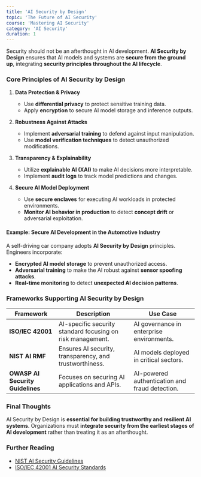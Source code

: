 ```yaml
---
title: 'AI Security by Design'
topic: 'The Future of AI Security'
course: 'Mastering AI Security'
category: 'AI Security'
duration: 1
---
```


Security should not be an afterthought in AI development. **AI Security by Design** ensures that AI models and systems are **secure from the ground up**, integrating **security principles throughout the AI lifecycle**.

### Core Principles of AI Security by Design

1. **Data Protection & Privacy**

   - Use **differential privacy** to protect sensitive training data.
   - Apply **encryption** to secure AI model storage and inference outputs.

2. **Robustness Against Attacks**

   - Implement **adversarial training** to defend against input manipulation.
   - Use **model verification techniques** to detect unauthorized modifications.

3. **Transparency & Explainability**

   - Utilize **explainable AI (XAI)** to make AI decisions more interpretable.
   - Implement **audit logs** to track model predictions and changes.

4. **Secure AI Model Deployment**
   - Use **secure enclaves** for executing AI workloads in protected environments.
   - **Monitor AI behavior in production** to detect **concept drift** or adversarial exploitation.

#### Example: Secure AI Development in the Automotive Industry

A self-driving car company adopts **AI Security by Design** principles. Engineers incorporate:

- **Encrypted AI model storage** to prevent unauthorized access.
- **Adversarial training** to make the AI robust against **sensor spoofing attacks**.
- **Real-time monitoring** to detect **unexpected AI decision patterns**.

### Frameworks Supporting AI Security by Design

| Framework                        | Description                                                | Use Case                                       |
| -------------------------------- | ---------------------------------------------------------- | ---------------------------------------------- |
| **ISO/IEC 42001**                | AI-specific security standard focusing on risk management. | AI governance in enterprise environments.      |
| **NIST AI RMF**                  | Ensures AI security, transparency, and trustworthiness.    | AI models deployed in critical sectors.        |
| **OWASP AI Security Guidelines** | Focuses on securing AI applications and APIs.              | AI-powered authentication and fraud detection. |

### Final Thoughts

AI Security by Design is **essential for building trustworthy and resilient AI systems**. Organizations must **integrate security from the earliest stages of AI development** rather than treating it as an afterthought.

### Further Reading

- [NIST AI Security Guidelines](https://www.nist.gov/)
- [ISO/IEC 42001 AI Security Standards](https://www.iso.org/)
